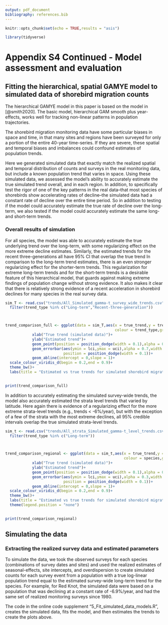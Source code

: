 ```yaml
---
output: pdf_document
bibliography: references.bib
---
```


```r
knitr::opts_chunk$set(echo = TRUE,results = "asis")

```

```r
library(tidyverse)

```

# Appendix S4 Continued - Model assessment and evaluation

## Fitting the hierarchical, spatial GAMYE model to simulated data of shorebird migration counts

The hierarchical GAMYE model in this paper is based on the model in [@smith2020]. The basic model, hierarchical GAM smooth plus year-effects, works well for tracking non-linear patterns in population trajectories.

The shorebird migration monitoring data have some particular biases in space and time, in that many sites and regions have been surveyed for only a portion of the entire 40-year time-series. If they are severe, these spatial and temporal biases and imbalances could confound estimates of population trends. 

Here we generated simulated data that exactly match the realized spatial and temporal distribution of counts and surveys in the real monitoring data, but include a known population trend that varies in space. Using these simulated data, we assessed the model's ability to accurately estimate the true simulated trend overall, and in each region. In addition, to specifically test the rigor of one of the key patterns in the real data--that most species of shorebirds show accelerating rates of decline--the simulated data had a constant rate of decline over the entire time period. So in addition to testing if the model could accurately estimate the true rate of decline over the long-term, we also tested if the model could accurately estimate the same long- and short-term trends.

### Overall results of simulation

For all species, the model was able to accurately estimate the true underlying trend over the long-term, with some regularizing effect on the more extreme decline estimates. Similarly, the estimated trends for the recent three-generations all have 95% CI that overlap the true trend In comparison to the long-term trend estimates, there is an even stronger regularizing effect for the shorter-term trends. This regularization for extreme long-term trends and for the short-term trends is a desirable feature of this hierarchical model, that guards against making extreme findings of population change without strong evidence. It also makes it clear that there is relatively strong evidence of a recent acceleration in shorebird declines for many species in the real survey data.

```r


sim_T <- read.csv("trends/All_Simulated_gamma-t_survey_wide_trends.csv") %>% 
  filter(trend_type %in% c("Long-term","Recent-three-generation")) 



trend_comparison_full <- ggplot(data = sim_T,aes(x = true_trend,y = trend, 
                                                 colour = trend_type,group = trend_type))+
            xlab("True trend (simulated data)")+
            ylab("Estimated trend")+
            geom_point(position = position_dodge(width = 0.1),alpha = 0.7)+
            geom_errorbar(aes(ymin = lci,ymax = uci),alpha = 0.7,width = 0,
                          position = position_dodge(width = 0.1))+
            geom_abline(intercept = 0,slope = 1)+
  scale_colour_viridis_d(begin = 0.2,end = 0.9)+
  theme_bw()+
  labs(title = "Estimated vs true trends for simulated shorebird migration data")
          

print(trend_comparison_full)


```


In addition to accurately estimating the simulated survey-wide trends, the model also accurately estimated the strata level trends that varied by latitude. Here again there is evidence of a regularizing effect for the more extreme strata-level trends (e.g., trends < -6%/year), but with the exception of a few of the strata with the most extreme declines, all 95% credible intervals overlap the true simulated strata-level trends. 
```r


sim_t <- read.csv("trends/All_strata_Simulated_gamma-t_level_trends.csv") %>% 
  filter(trend_type %in% c("Long-term")) 



trend_comparison_regional <- ggplot(data = sim_t,aes(x = true_trend,y = trend, 
                                                     colour = species,group = species))+
            xlab("True trend (simulated data)")+
            ylab("Estimated trend")+
            geom_point(position = position_dodge(width = 0.1),alpha = 0.7)+
            geom_errorbar(aes(ymin = lci,ymax = uci),alpha = 0.3,width = 0,
                          position = position_dodge(width = 0.1))+
            geom_abline(intercept = 0,slope = 1)+
  scale_colour_viridis_d(begin = 0.2,end = 0.9)+
  theme_bw()+
  labs(title = "Estimated vs true trends for simulated shorebird migration data")+
  theme(legend.position = "none")
          

print(trend_comparison_regional)


```



## Simulating the data

### Extracting the realized survey data and estimated parameters

To simulate the data, we took the observed surveys for each species (combinations of survey dates and sites) and used the realized estimates of seasonal-effects, site intercepts, and overdispersion to create simulated counts for each survey event from a population with a true log-linear population trend equal to the estimated survey-wide long-term trend for the species. For example, for Red Knot, the simulated data were based on a population that was declining at a constant rate of -6.9%/year, and had the same set of realized monitoring surveys since 1980.

The code in the online code supplement "5_Fit_simulated_data_models.R", creates the simulated data, fits the model, and then estimates the trends to create the plots above. 
